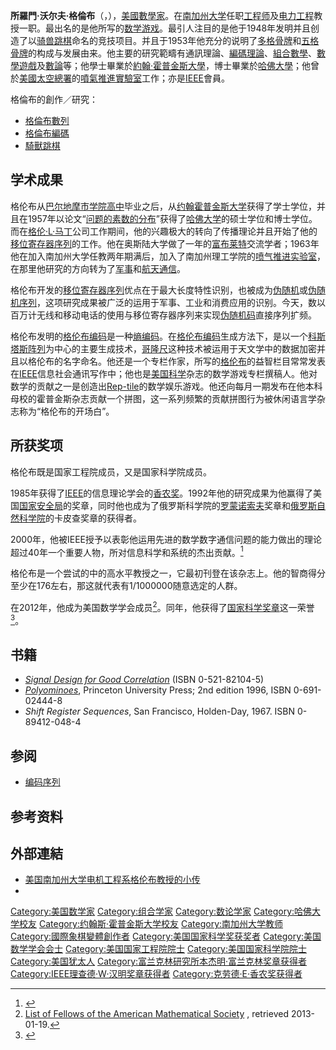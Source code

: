 {{BLP sources|time= 2015-05-23}}
{{Infobox scientist
| name              = 所罗门·W·格伦布
| image             = <!--(filename only)-->
| image_size        = 
| caption           = 
| birth_date        = {{birth date|1932|05|30|mf=y}}
| birth_place       = {{USA}}[[馬里蘭州|馬里蘭州]][[巴尔的摩|巴尔的摩]]
| death_date        = {{Death date and age|2016|5|1|1932|5|30|df=yes}}
| death_place       = {{USA}}[[加利福尼亞州|加利福尼亞州]][[洛杉磯|洛杉磯]]
| nationality       = {{USA}}
| fields            = [[数学|数学]]，[[工程学|工程]]
| workplaces        = [[南加利福尼亚大学|南加利福尼亚大学]]
| alma_mater        = [[哈佛大学|哈佛大学]]
| doctoral_advisor  = David Widder
| doctoral_students = Hal Fredricksen
| known_for         = 
| awards            = {{le|克劳德·E·香农奖}} {{small|(1985)}}<br>[[IEEE理察·衛斯里·漢明獎章|IEEE理察·衛斯里·漢明獎章]] <small>(2000)</small><br>[[国家科学奖章|国家科学奖章]] <small>(2011)</small>
}}
'''所羅門·沃尔夫·格倫布'''（{{lang-en|'''Solomon Wolf Golomb'''}}，{{bd|1932年|5月30日|2016年|5月1日}}），[[美國|美國]][[數學家|數學家]]。在[[南加州大学|南加州大学]]任职[[工程师|工程师]]及[[电力工程|电力工程]]教授一职。最出名的是他所写的[[数学游戏|数学游戏]]。最引人注目的是他于1948年发明并且创造了以[[骑兽跳棋|骑兽跳棋]]命名的竞技项目。并且于1953年他充分的说明了[[多格骨牌|多格骨牌]]和[[五格骨牌|五格骨牌]]的构成与发展由来。他主要的研究範疇有通訊理論、[[編碼理論|編碼理論]]、[[組合數學|組合數學]]、[[數學遊戲|數學遊戲]]及[[數論|數論]]等；他學士畢業於[[約翰·霍普金斯大學|約翰·霍普金斯大學]]，博士畢業於[[哈佛大學|哈佛大學]]；他曾於[[美國太空總署|美國太空總署]]的[[噴氣推進實驗室|噴氣推進實驗室]]工作；亦是[[IEEE|IEEE]]會員。

格倫布的創作／研究：
* [[格倫布數列|格倫布數列]]
* [[格倫布編碼|格倫布編碼]]
* [[騎獸跳棋|騎獸跳棋]]

== 学术成果 ==
格伦布从[[巴尔地摩市学院高中|巴尔地摩市学院高中]]毕业之后，从[[约翰霍普金斯大学|约翰霍普金斯大学]]获得了学士学位，并且在1957年以论文“[[问题的素数的分布|问题的素数的分布]]”获得了[[哈佛大学|哈佛大学]]的硕士学位和博士学位。而在[[格伦·L·马丁|格伦·L·马丁]]公司工作期间，他的兴趣极大的转向了传播理论并且开始了他的[[移位寄存器序列|移位寄存器序列]]的工作。他在奥斯陆大学做了一年的[[富布莱特|富布莱特]]交流学者；1963年他在加入南加州大学任教两年期满后，加入了南加州理工学院的[[喷气推进实验室|喷气推进实验室]]，在那里他研究的方向转为了[[军事|军事]]和[[航天通信|航天通信]]。

格伦布开发的[[移位寄存器序列|移位寄存器序列]]优点在于最大长度特性识别，也被成为[[伪随机|伪随机]]或[[伪随机序列|伪随机序列]]，这项研究成果被广泛的运用于军事、工业和消费应用的识别。今天，数以百万计无线和移动电话的使用与移位寄存器序列来实现[[伪随机码|伪随机码]]直接序列扩频。

格伦布发明的[[格伦布编码|格伦布编码]]是一种[[熵编码|熵编码]]。在[[格伦布编码|格伦布编码]]生成方法下，是以一个[[科斯塔斯阵列|科斯塔斯阵列]]为中心的主要生成技术，[[哥隆尺|哥隆尺]]这种技术被运用于天文学中的数据加密并且以格伦布的名字命名。他还是一个专栏作家，所写的[[格伦布|格伦布]]的益智栏目常常发表在[[IEEE|IEEE]]信息社会通讯写作中；他也是[[美国|美国]][[科学|科学]]杂志的数学游戏专栏撰稿人。他对数学的贡献之一是创造出[https://web.archive.org/web/20111027142835/http://www.uwgb.edu/dutchs/SYMMETRY/reptile1.htm Rep-tile]的数学娱乐游戏。他还向每月一期发布在他本科母校的霍普金斯杂志贡献一个拼图，这一系列频繁的贡献拼图行为被休闲语言学杂志称为“格伦布的开场白”。

== 所获奖项 ==
格伦布既是国家工程院成员，又是国家科学院成员。

1985年获得了[[IEEE|IEEE]]的信息理论学会的[[克劳德·E·香农奖|香农奖]]。1992年他的研究成果为他赢得了美国[[国家安全局|国家安全局]]的奖章，同时他也成为了俄罗斯科学院的[[罗蒙诺索夫|罗蒙诺索夫]]奖章和[[俄罗斯自然科学院|俄罗斯自然科学院]]的卡皮查奖章的获得者。

2000年，他被IEEE授予{{link-en|理查德·W·海明奖章|IEEE Richard W. Hamming Medal}}以表彰他运用先进的数学数字通信问题的能力做出的理论超过40年一个重要人物，所对信息科学和系统的杰出贡献。<ref>{{cite web |url=http://www.ieee.org/documents/hamming_rl.pdf |title=IEEE Richard W. Hamming Medal Recipients |publisher=[[IEEE|IEEE]] |accessdate=May 29, 2011 |archive-date=2015-06-12 |archive-url=https://web.archive.org/web/20150612152243/http://www.ieee.org/documents/hamming_rl.pdf |dead-url=no }}</ref>

格伦布是一个尝试{{link-en|罗纳德K.霍夫林|Ronald K. Hoeflin}}的{{link-en|超级智商功率测试|Mega Society}}中的高水平教授之一，它最初刊登在该杂志上。他的智商得分至少在176左右，那这就代表有1/1000000随意选定的人群。

在2012年，他成为美国数学学会成员<ref>[http://www.ams.org/profession/fellows-list List of Fellows of the American Mathematical Society] {{WebCite|url=https://www.webcitation.org/6IqU5WXgh?url=http://www.ams.org/profession/fellows-list |date=20130813162114 |dateformat=iso }}, retrieved 2013-01-19.</ref>。同年，他获得了[[国家科学奖章|国家科学奖章]]这一荣誉<ref>{{Cite web |url=http://www.whitehouse.gov/the-press-office/2012/12/21/president-obama-honors-nation-s-top-scientists-and-innovators |title=存档副本 |accessdate=2015-05-24 |archive-date=2017-01-19 |archive-url=https://web.archive.org/web/20170119152534/https://www.whitehouse.gov/the-press-office/2012/12/21/president-obama-honors-nation-s-top-scientists-and-innovators |dead-url=no }}</ref>。

== 书籍 ==
*''[http://www.cambridge.org/us/academic/subjects/computer-science/cryptography-cryptology-and-coding/signal-design-good-correlation-wireless-communication-cryptography-and-radar Signal Design for Good Correlation] {{Wayback|url=http://www.cambridge.org/us/academic/subjects/computer-science/cryptography-cryptology-and-coding/signal-design-good-correlation-wireless-communication-cryptography-and-radar |date=20150923232434 }}'' (ISBN 0-521-82104-5)
*''[[Polyominoes|Polyominoes]]'', Princeton University Press; 2nd edition 1996, ISBN 0-691-02444-8
*''Shift Register Sequences'', San Francisco, Holden-Day, 1967. ISBN 0-89412-048-4

== 参阅 ==
* [[编码序列|编码序列]]

== 参考资料 ==
{{reflist}}

== 外部連結 ==
* [http://ee.usc.edu/faculty_staff/faculty_directory/golomb.htm 美国南加州大学电机工程系格伦布教授的小传] {{Wayback|url=http://ee.usc.edu/faculty_staff/faculty_directory/golomb.htm |date=20150906044445 }}
* {{MathGenealogy |id= 12977}}

{{克劳德·E·香农奖获得者}}
{{Winners of the National Medal of Science|math-stat-comp}}
{{IEEE理查德·W·汉明奖章获得者}}
{{富兰克林研究所本杰明·富兰克林奖章获得者}}

{{Authority control}}
{{DEFAULTSORT:Golomb, Solomon W.}}
[[Category:美国数学家|Category:美国数学家]]
[[Category:组合学家|Category:组合学家]]
[[Category:数论学家|Category:数论学家]]
[[Category:哈佛大学校友|Category:哈佛大学校友]]
[[Category:约翰斯·霍普金斯大学校友|Category:约翰斯·霍普金斯大学校友]]
[[Category:南加州大学教师|Category:南加州大学教师]]
[[Category:國際象棋變體創作者|Category:國際象棋變體創作者]]
[[Category:美国国家科学奖获奖者|Category:美国国家科学奖获奖者]]
[[Category:美国数学学会会士|Category:美国数学学会会士]]
[[Category:美国国家工程院院士|Category:美国国家工程院院士]]
[[Category:美国国家科学院院士|Category:美国国家科学院院士]]
[[Category:美国犹太人|Category:美国犹太人]]
[[Category:富兰克林研究所本杰明·富兰克林奖章获得者|Category:富兰克林研究所本杰明·富兰克林奖章获得者]]
[[Category:IEEE理查德·W·汉明奖章获得者|Category:IEEE理查德·W·汉明奖章获得者]]
[[Category:克劳德·E·香农奖获得者|Category:克劳德·E·香农奖获得者]]